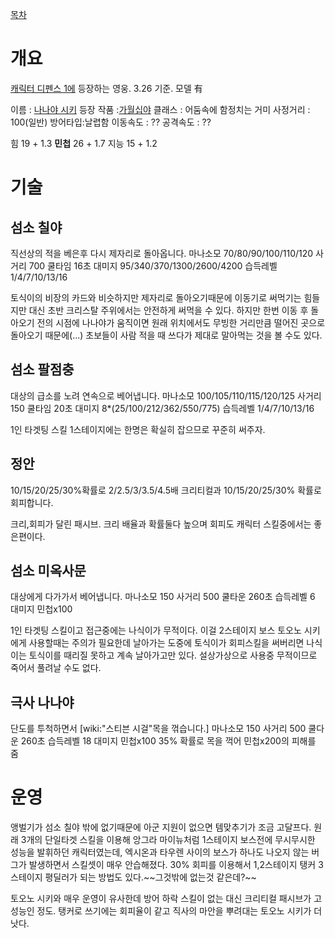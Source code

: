 [[목차]]
= 개요 =
[[캐릭터 디펜스 1]]에 등장하는 영웅. 3.26 기준. 모델 有

이름 : [[나나야 시키]]
등장 작품 :[[가월십야]]
클래스 : 어둠속에 함정치는 거미
사정거리 : 100(일반)
방어타입:날렵함
이동속도 : ??
공격속도 : ??

힘 19 + 1.3
'''민첩''' 26 + 1.7
지능 15 + 1.2

= 기술 =
== 섬소 칠야 ==
직선상의 적을 베은후 다시 제자리로 돌아옵니다.
마나소모 70/80/90/100/110/120 사거리 700 쿨타임 16초
대미지 95/340/370/1300/2600/4200
습득레벨 1/4/7/10/13/16

토식이의 비장의 카드와 비슷하지만 제자리로 돌아오기때문에 이동기로 써먹기는 힘들지만 대신 초반 크리스탈 주위에서는 안전하게 써먹을 수 있다. 하지만 한번 이동 후 돌아오기 전의 시점에 나나야가 움직이면 원래 위치에서도 무빙한 거리만큼 떨어진 곳으로 돌아오기 때문에(...) 초보들이 사람 적을 때 쓰다가 제대로 말아먹는 것을 볼 수도 있다.

== 섬소 팔점충 ==
대상의 급소를 노려 연속으로 베어냅니다.
마나소모 100/105/110/115/120/125 사거리 150 쿨타임 20초
대미지 8*(25/100/212/362/550/775)
습득레벨 1/4/7/10/13/16

1인 타겟팅 스킬 1스테이지에는 한명은 확실히 잡으므로 꾸준히 써주자.
== 정안 ==
10/15/20/25/30%확률로 2/2.5/3/3.5/4.5배 크리티컬과 10/15/20/25/30% 확률로 회피합니다.

크리,회피가 달린 패시브.
크리 배율과 확률둘다 높으며 회피도 캐릭터 스킬중에서는 좋은편이다.

== 섬소 미옥사문 ==
대상에게 다가가서 베어냅니다.
마나소모 150 사거리 500 쿨타운 260초
습득레벨 6 대미지 민첩x100

1인 타겟팅 스킬이고 접근중에는 나식이가 무적이다. 이걸 2스테이지 보스 토오노 시키에게 사용할때는 주의가 필요한데 날아가는 도중에 토식이가 회피스킬을 써버리면 나식이는 토식이를 때리질 못하고 계속 날아가고만 있다. 설상가상으로 사용중 무적이므로 죽어서 풀려날 수도 없다. 

== 극사 나나야 ==
단도를 투척하면서 [wiki:"스티븐 시걸"목을 꺾습니다.]
마나소모 150 사거리 500 쿨다운 260초
습득레벨 18 대미지 민첩x100 35% 확률로 목을 꺽어 민첩x200의 피해를 줌

= 운영 =
앵벌기가 섬소 칠야 밖에 없기때문에 아군 지원이 없으면 템맞추기가 조금 고달프다. 원래 3개의 단일타겟 스킬을 이용해 앙그라 마이뉴처럼 1스테이지 보스전에 무시무시한 성능을 발휘하던 캐릭터였는데, 엑시온과 타우렌 사이의 보스가 하나도 나오지 않는 버그가 발생하면서 스킬셋이 매우 안습해졌다. 
30% 회피를 이용해서 1,2스테이지 탱커 3스테이지 평딜러가 되는 방법도 있다.~~그것밖에 없는것 같은데?~~

토오노 시키와 매우 운영이 유사한데 방어 하락 스킬이 없는 대신 크리티컬 패시브가 고성능인 정도. 탱커로 쓰기에는 회피율이 같고 직사의 마안을 뿌려대는 토오노 시키가 더 낫다.
